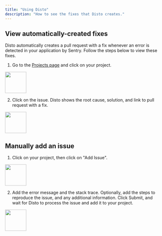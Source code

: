 ```yaml
---
title: "Using Disto"
description: "How to see the fixes that Disto creates."
---
```


## View automatically-created fixes

Disto automatically creates a pull request with a fix whenever an error is detected in your application by Sentry. Follow the steps below to view these fixes.

1. Go to the [Projects page](https://app.distoai.com/projects) and click on your project.

<img height="70" src="/images/projects_page.png" />

2. Click on the issue. Disto shows the root cause, solution, and link to pull request with a fix.

<img height="70" src="/images/issues_page.png" />

## Manually add an issue

1. Click on your project, then click on "Add Issue".

<img height="70" src="/images/add_issue.png" />

2. Add the error message and the stack trace. Optionally, add the steps to reproduce the issue, and any additional information.
   Click Submit, and wait for Disto to process the issue and add it to your project.

<img height="70" src="/images/add_issue_filled.png" />

